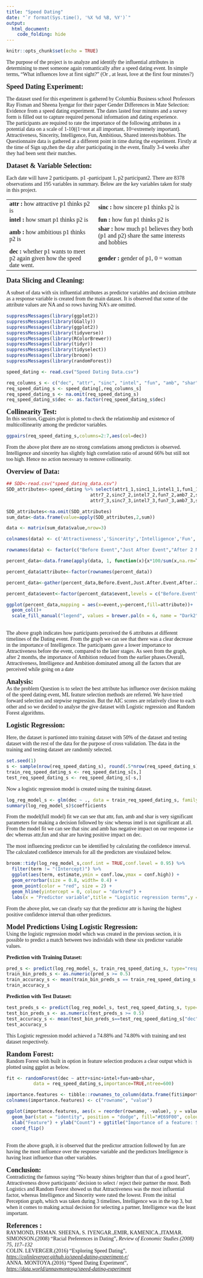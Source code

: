 ```yaml
---
title: "Speed Dating"
date: "`r format(Sys.time(), '%X %d %B, %Y')`"
output: 
  html_document:
    code_folding: hide
---
```


```r
knitr::opts_chunk$set(echo = TRUE)
```

<font face="calibri">

The purpose of the project is to analyze and identify the influential attributes in determining to meet someone again romantically after a speed dating event. In simple terms, "What influences love at first sight?" (Or , at least, love at the first four minutes?)
</font>

<font face="calibri" size ='4'>
<b>Speed Dating Experiment:</b><br></font>
<font face="calibri">

The dataset used for this experiment is gathered by Columbia Business school Professors Ray Fisman and Sheena Iyengar for their paper Gender Differences in Mate Selection: Evidence from a speed dating experiment.
The dates lasted four minutes and a survey form is filled out to capture required personal information and dating experience.<br>
The participants are required to rate the importance of the following attributes in a potential data on a scale of 1-10((1=not at all important, 10=extremely important). 
Attractiveness, Sincerity, Intelligence, Fun, Ambitious, Shared interests/hobbies.
The Questionnaire data is gathered at a different point in time during the experiment. Firstly at the time of Sign up,then the day after participating in the event, finally 3-4 weeks after they had been sent their matches.
</font>
<br>

<font face="calibri" size ='4'>
<b>Dataset & Variable Selection:</b><br></font>
<font face="calibri">

Each date will have 2 participants. p1 -participant 1, p2 participant2. There are 8378 observations and 195 variables in summary. Below are the key variables taken for study in this project.<br>
<table>
<tr>
	<td><b>attr :</b> how attractive p1 thinks p2 is<br></td>
	<td><b>sinc :</b> how sincere p1 thinks p2 is<br></td>
	</tr><tr>
	<td><b>intel :</b> how smart p1 thinks p2 is<br></td>
	<td><b>fun :</b> how fun p1 thinks p2 is<br></td>
	</tr><tr>
 	<td><b>amb :</b> how ambitious p1 thinks p2 is<br></td>
	<td><b>shar :</b> how much p1 believes they both (p1 and p2) share the same interests and hobbies<br></td>
 	</tr>><tr>
 	<td><b>dec :</b> whether p1 wants to meet p2 again given how the speed date went.<br></td>
 	<td><b>gender :</b> gender of p1, 0 = woman<br></td>
 	</tr></table>
</font>

<font face="calibri" size ='4'>
<b>Data Slicing and Cleaning:</b><br></font>
<font face="calibri">

A subset of data with six influential attributes as predictor variables and  decision attribute as a response variable is created from the main dataset. It is observed that some of the attribute values are NA and so rows having NA's are omitted.

```r
suppressMessages(library(ggplot2))
suppressMessages(library(GGally))
suppressMessages(library(ggplot2))
suppressMessages(library(tidyverse))
suppressMessages(library(RColorBrewer))
suppressMessages(library(tidyr))
suppressMessages(library(tidyselect))
suppressMessages(library(broom))
suppressMessages(library(randomForest))

speed_dating <- read.csv("Speed Dating Data.csv")
```

```r

req_columns_s <- c("dec", "attr", "sinc", "intel", "fun", "amb", "shar")
req_speed_dating_s <- speed_dating[,req_columns_s]
req_speed_dating_s <- na.omit(req_speed_dating_s)
req_speed_dating_s$dec <- as.factor(req_speed_dating_s$dec)
```

</font>

<font face="calibri" size ='4'>
<b>Collinearity Test:</b><br></font>
<font face="calibri">
In this section, Ggpairs plot is plotted to check the relationship and existence of multicollinearity among the predictor variables.<br> 
```r
ggpairs(req_speed_dating_s,columns=2:7,aes(col=dec))
```

From the above plot there are no strong correlations among predictors is observed. Intelligence and sincerity has slightly high correlation ratio of around 66% but still not too high. Hence no action necessary to remove collinearity.

</font>
<font face="calibri" size ='4'>
<b>Overview of Data:</b><br></font>
<font face="calibri">
```r

## SDD<-read.csv("speed_dating_data.csv")
SDD_attributes<-speed_dating %>% select(attr1_1,sinc1_1,intel1_1,fun1_1,amb1_1,shar1_1,
                               attr7_2,sinc7_2,intel7_2,fun7_2,amb7_2,shar7_2,
                               attr7_3,sinc7_3,intel7_3,fun7_3,amb7_3,shar7_3)

SDD_attributes<-na.omit(SDD_attributes)
sum_data<-data.frame(value=apply(SDD_attributes,2,sum))

data <- matrix(sum_data$value,nrow=3) 

colnames(data) <- c('Attractiveness','Sincerity','Intelligence','Fun','Ambition','Shared Interest')

rownames(data) <- factor(c("Before Event","Just After Event","After 2 Months"))

percent_data<-data.frame(apply(data, 1, function(x){x*100/sum(x,na.rm=T)}))

percent_data$attribute<-factor(rownames(percent_data))

percent_data<-gather(percent_data,Before.Event,Just.After.Event,After.2.Months,key=event,value=percent)

percent_data$event<-factor(percent_data$event,levels = c("Before.Event", "Just.After.Event", "After.2.Months"))

ggplot(percent_data,mapping = aes(x=event,y=percent,fill=attribute))+
  geom_col()+
  scale_fill_manual("legend", values = brewer.pal(n = 6, name = "Dark2"))
```
<br>The above graph indicates how participants perceived the 6 attributes at different timelines of the Dating event. From the graph we can see that there was a clear decrease in the importance of Intelligence. The participants gave a lower importance to Attractiveness before the event, compared to the later stages. As seen from the graph, after 2 months, the importance of Ambition reduced from the earlier phases.Overall, Attractiveness, Intelligence and Ambition dominated among all the factors that are perceived while going on a date

</font>

<font face="calibri" size ='4'>
<b>Analysis:</b><br></font>
<font face="calibri">
As the problem Question is to select the best attribute has influence over  decision making of the speed dating event, ML feature selection methods are referred. We have tried forward selection and stepwise regression. But the AIC scores are relatively close to each other and so we decided to analyse the give dataset with Logistic regression and Random Forest algorithms. 
</font>

<font face="calibri" size ='4'>
<b>Logistic Regression:</b><br></font>
<font face="calibri">

Here, the dataset is partioned into training dataset with 50% of the dataset and testing dataset with the rest of the data for the purpose of cross validation. The data in the training and testing dataset are randomly selected.
```r
set.seed(1) 
s <- sample(nrow(req_speed_dating_s), round(.5*nrow(req_speed_dating_s)))
train_req_speed_dating_s <- req_speed_dating_s[s,]
test_req_speed_dating_s <- req_speed_dating_s[-s,]
```

Now a logistic regression model is created using the training dataset.
```r
log_reg_model_s <- glm(dec ~ ., data = train_req_speed_dating_s, family = binomial("logit"),maxit = 100)
summary(log_reg_model_s)$coefficients
```
From the model(full model) fit we can see that attr, fun, amb and shar is very significant parameters for making a decision followed by sinc whereas intel is not significant at all.<br>
From the model fit we can see that sinc and amb has negative impact on our response i.e dec whereas attr,fun and shar are having positive impact on dec.<br>

The most influencing predictor can be identified by calculating the confidence interval. The calculated confidence intervals for all the predictors are visulaized below.<br> 
```r
broom::tidy(log_reg_model_s,conf.int = TRUE,conf.level = 0.95) %>%
  filter(term != "(Intercept)") %>%
  ggplot(aes(term, estimate,ymin = conf.low,ymax = conf.high)) +
  geom_errorbar(size = 0.8, width= 0.4) +
  geom_point(color = "red", size = 2) +
  geom_hline(yintercept = 0, colour = "darkred") +
  labs(x = "Predictor variable",title = "Logistic regression terms",y = expression(paste("estimated ", 'b'," (95% confidence)")))
```

From the above plot, we can clearly say that the predictor attr is having the highest positive confidence interval than other predictors.
</font>

<font face="calibri" size ='4'>
<b>Model Predictions Using Logistic Regression:</b><br></font>
<font face="calibri">
Using the logistic regression model which was created in the previous section, it is possible to predict a match between two individals with these six predictor variable values.

<b>Prediction with Training Dataset:</b>
```r
pred_s <- predict(log_reg_model_s, train_req_speed_dating_s, type="response")
train_bin_preds_s <- as.numeric(pred_s >= 0.5)
train_accuracy_s <- mean(train_bin_preds_s == train_req_speed_dating_s["dec"])
train_accuracy_s
```

<b>Prediction with Test Dataset:</b>
```r
test_preds_s <- predict(log_reg_model_s, test_req_speed_dating_s, type="response")
test_bin_preds_s <- as.numeric(test_preds_s >= 0.5)
test_accuracy_s <- mean(test_bin_preds_s==test_req_speed_dating_s["dec"])
test_accuracy_s
```
This Logistic regression model achieved a 74.88% and 74.80% with training and test dataset respectively.
</font>


<font face="calibri" size ='4'>
<b>Random Forest:</b><br></font>
<font face="calibri">
Random Forest with built in option in feature selection produces a clear output which is plotted using ggplot as below.
```r
fit <- randomForest(dec ~ attr+sinc+intel+fun+amb+shar,
          data = req_speed_dating_s,importance=TRUE,ntree=600)

importance.features <- tibble::rownames_to_column(data.frame(fit$importance[,c(1)]))
colnames(importance.features) <- c("rowname", "value")

ggplot(importance.features, aes(x = reorder(rowname, -value), y = value)) +
  geom_bar(stat = "identity", position = "dodge", fill="#E69F00", colour="black") +
  xlab("Feature") + ylab("Count") + ggtitle("Importance of a feature: Simple Random Forest classifier") +
  coord_flip()
```
<br>From the above graph, it is observed that the predictor attraction followed by fun are having the most influence over the response variable and the predictors Intelligence is having least influence than other variables.

</font>

<font face="calibri" size ='4'>
<b>Conclusion:</b><br></font>
<font face="calibri">
Contradicting the famous saying “No beauty shines brighter than that of a good heart”, Attractiveness drove participants’ decision to select / reject their partner the most. Both Logistics and Random Forest showed us that Attractiveness was the most influential factor, whereas Intelligence and Sincerity were rated the lowest. From the initial Perception graph, which was taken during 3 timelines, Intelligence was in the top 3, but when it comes to making actual decision for selecting a partner, Intelligence was the least important.
</font>

<font face="calibri" size ='4'>
<b>References :</b><br></font>
<font face="calibri">
RAYMOND, FISMAN. SHEENA, S. IYENGAR.,EMIR, KAMENICA.,ITAMAR. SIMONSON.(2008) "Racial Preferences in Dating", <i>Review of Economic Studies (2008) 75, 117–132 </i><br>
COLIN. LEVERGER.(2016) "Exploring Speed Dating", <i><u>https://colinleverger.github.io/speed-dating-experiment-r/</i></u><br>
ANNA. MONTOYA.(2016) "Speed Dating Experiment", <i><u>https://data.world/annavmontoya/speed-dating-experiment</i></u>

</font>
